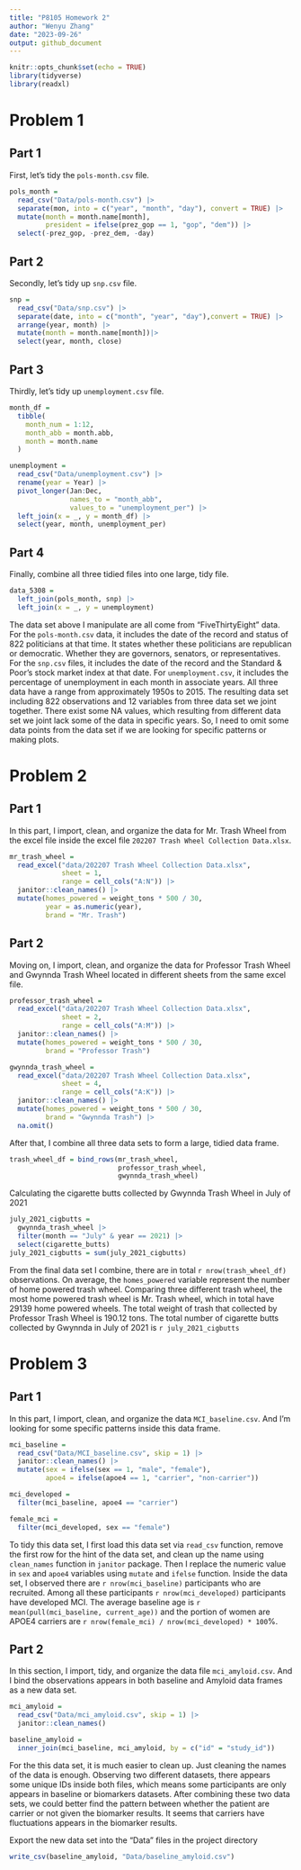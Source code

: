 ```yaml
---
title: "P8105 Homework 2"
author: "Wenyu Zhang"
date: "2023-09-26"
output: github_document
---
```


```r
knitr::opts_chunk$set(echo = TRUE)
library(tidyverse)
library(readxl)
```

# Problem 1

## Part 1

First, let's tidy the `pols-month.csv` file.
```r
pols_month = 
  read_csv("Data/pols-month.csv") |>
  separate(mon, into = c("year", "month", "day"), convert = TRUE) |> 
  mutate(month = month.name[month],
         president = ifelse(prez_gop == 1, "gop", "dem")) |> 
  select(-prez_gop, -prez_dem, -day)
```

## Part 2

Secondly, let's tidy up `snp.csv` file.
```r
snp =
  read_csv("Data/snp.csv") |> 
  separate(date, into = c("month", "year", "day"),convert = TRUE) |> 
  arrange(year, month) |> 
  mutate(month = month.name[month])|> 
  select(year, month, close)
```

## Part 3

Thirdly, let's tidy up `unemployment.csv` file.
```r
month_df = 
  tibble(
    month_num = 1:12,
    month_abb = month.abb,
    month = month.name
  )

unemployment =
  read_csv("Data/unemployment.csv") |> 
  rename(year = Year) |> 
  pivot_longer(Jan:Dec,
               names_to = "month_abb",
               values_to = "unemployment_per") |> 
  left_join(x = _, y = month_df) |> 
  select(year, month, unemployment_per)
```

## Part 4

Finally, combine all three tidied files into one large, tidy file.
```r
data_5308 =
  left_join(pols_month, snp) |> 
  left_join(x = _, y = unemployment)
```

The data set above I manipulate are all come from "FiveThirtyEight" data. For the `pols-month.csv` data, it includes the date of the record and status of 822 politicians at that time. It states whether these politicians are republican or democratic. Whether they are governors, senators, or representatives. For the `snp.csv` files, it includes the date of the record and the Standard & Poor's stock market index at that date. For `unemployment.csv`, it includes the percentage of unemployment in each month in associate years. All three data have a range from approximately 1950s to 2015. The resulting data set including 822 observations and 12 variables from three data set we joint together. There exist some NA values, which resulting from different data set we joint lack some of the data in specific years. So, I need to omit some data points from the data set if we are looking for specific patterns or making plots.

# Problem 2

## Part 1

In this part, I import, clean, and organize the data for Mr. Trash Wheel from the excel file inside the excel file `202207 Trash Wheel Collection Data.xlsx`.
```r
mr_trash_wheel =
  read_excel("data/202207 Trash Wheel Collection Data.xlsx", 
             sheet = 1,
             range = cell_cols("A:N")) |> 
  janitor::clean_names() |> 
  mutate(homes_powered = weight_tons * 500 / 30,
         year = as.numeric(year),
         brand = "Mr. Trash")
```

## Part 2

Moving on, I import, clean, and organize the data for Professor Trash Wheel and Gwynnda Trash Wheel located in different sheets from the same excel file.
```r
professor_trash_wheel = 
  read_excel("data/202207 Trash Wheel Collection Data.xlsx",
             sheet = 2,
             range = cell_cols("A:M")) |> 
  janitor::clean_names() |> 
  mutate(homes_powered = weight_tons * 500 / 30,
         brand = "Professor Trash")
```

```r
gwynnda_trash_wheel = 
  read_excel("data/202207 Trash Wheel Collection Data.xlsx",
             sheet = 4,
             range = cell_cols("A:K")) |> 
  janitor::clean_names() |> 
  mutate(homes_powered = weight_tons * 500 / 30,
         brand = "Gwynnda Trash") |> 
  na.omit()
```

After that, I combine all three data sets to form a large, tidied data frame.
```r
trash_wheel_df = bind_rows(mr_trash_wheel, 
                           professor_trash_wheel,
                           gwynnda_trash_wheel)
```

Calculating the cigarette butts collected by Gwynnda Trash Wheel in July of 2021
```r
july_2021_cigbutts = 
  gwynnda_trash_wheel |> 
  filter(month == "July" & year == 2021) |> 
  select(cigarette_butts)
july_2021_cigbutts = sum(july_2021_cigbutts)
```

From the final data set I combine, there are in total `r nrow(trash_wheel_df)` observations. On average, the `homes_powered` variable represent the number of home powered trash wheel. Comparing three different trash wheel, the most home powered trash wheel is Mr. Trash wheel, which in total have 29139 home powered wheels. The total weight of trash that collected by Professor Trash Wheel is 190.12 tons. The total number of cigarette butts collected by Gwynnda in July of 2021 is `r july_2021_cigbutts`

# Problem 3

## Part 1

In this part, I import, clean, and organize the data `MCI_baseline.csv`. And I'm looking for some specific patterns inside this data frame.
```r
mci_baseline = 
  read_csv("Data/MCI_baseline.csv", skip = 1) |> 
  janitor::clean_names() |> 
  mutate(sex = ifelse(sex == 1, "male", "female"),
         apoe4 = ifelse(apoe4 == 1, "carrier", "non-carrier"))

mci_developed =
  filter(mci_baseline, apoe4 == "carrier")

female_mci = 
  filter(mci_developed, sex == "female")
```

To tidy this data set, I first load this data set via `read_csv` function, remove the first row for the hint of the data set, and clean up the name using `clean_names` function in `janitor` package. Then I replace the numeric value in `sex` and `apoe4` variables using `mutate` and `ifelse` function. Inside the data set, I observed there are `r nrow(mci_baseline)` participants who are recruited. Among all these participants `r nrow(mci_developed)` participants have developed MCI. The average baseline age is `r mean(pull(mci_baseline, current_age))` and the portion of women are APOE4 carriers are `r nrow(female_mci) / nrow(mci_developed) * 100`%.

## Part 2

In this section, I import, tidy, and organize the data file `mci_amyloid.csv`. And I bind the observations appears in both baseline and Amyloid data frames as a new data set.
```r
mci_amyloid = 
  read_csv("Data/mci_amyloid.csv", skip = 1) |> 
  janitor::clean_names()

baseline_amyloid = 
  inner_join(mci_baseline, mci_amyloid, by = c("id" = "study_id"))
```

For the this data set, it is much easier to clean up. Just cleaning the names of the data is enough. Observing two different datasets, there appears some unique IDs inside both files, which means some participants are only appears in baseline or biomarkers datasets. After combining these two data sets, we could better find the pattern between whether the patient are carrier or not given the biomarker results. It seems that carriers have fluctuations appears in the biomarker results.

Export the new data set into the "Data" files in the project directory
```r
write_csv(baseline_amyloid, "Data/baseline_amyloid.csv")
```

